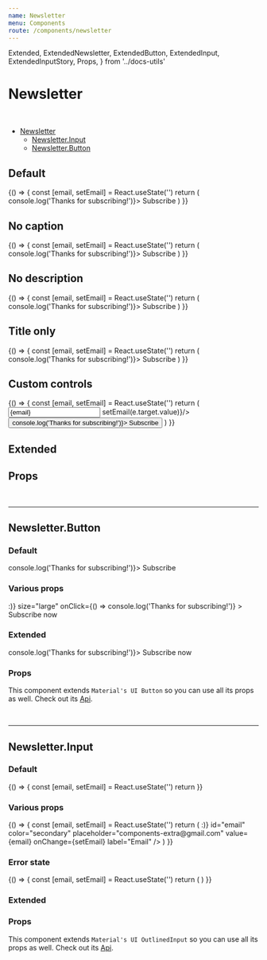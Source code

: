 ```yaml
---
name: Newsletter
menu: Components
route: /components/newsletter
---
```


  Extended,
  ExtendedNewsletter,
  ExtendedButton,
  ExtendedInput,
  ExtendedInputStory,
  Props,
} from '../docs-utils'

# Newsletter

<br/>

- [Newsletter](#)
  - [Newsletter.Input](#newsletterinput)
  - [Newsletter.Button](#newsletterbutton)

## Default

<Playground>
  {() => {
    const [email, setEmail] = React.useState('')
    return (
      <Newsletter
        title='Subscribe to our newsletter'
        description='Get exclusive offers every week!'
        caption="By subscribing, you agree to receive emails from us. Don't worry, we are not spamers :)"
      >
        <Newsletter.Input id="email" placeholder="Email..." value={email} onChange={setEmail} />
        <Newsletter.Button onClick={() => console.log('Thanks for subscribing!')}>
          Subscribe
        </Newsletter.Button>
      </Newsletter>
    )
  }}
</Playground>

## No caption

<Playground>
  {() => {
    const [email, setEmail] = React.useState('')
    return (
      <Newsletter
        title='Subscribe to our newsletter'
        description='Get exclusive offers every week!'
      >
        <Newsletter.Input id="email" placeholder="Email..." value={email} onChange={setEmail} />
        <Newsletter.Button onClick={() => console.log('Thanks for subscribing!')}>
          Subscribe
        </Newsletter.Button>
      </Newsletter>
    )
  }}
</Playground>

## No description

<Playground>
  {() => {
    const [email, setEmail] = React.useState('')
    return (
      <Newsletter
        title='Subscribe to our newsletter'
        caption="By subscribing, you agree to receive emails from us. Don't worry, we are not spamers :)"
      >
        <Newsletter.Input id="email" placeholder="Email..." value={email} onChange={setEmail} />
        <Newsletter.Button onClick={() => console.log('Thanks for subscribing!')}>
          Subscribe
        </Newsletter.Button>
      </Newsletter>
    )
  }}
</Playground>

## Title only

<Playground>
  {() => {
    const [email, setEmail] = React.useState('')
    return (
      <Newsletter
        title='Subscribe to our newsletter'
      >
        <Newsletter.Input id="email" placeholder="Email..." value={email} onChange={setEmail} />
        <Newsletter.Button onClick={() => console.log('Thanks for subscribing!')}>
          Subscribe
        </Newsletter.Button>
      </Newsletter>
    )
  }}
</Playground>

## Custom controls

<Playground>
   {() => {
    const [email, setEmail] = React.useState('')
    return (
      <Newsletter
        title='Subscribe to our newsletter'
        description='Get exclusive offers every week!'
        caption="By subscribing, you agree to receive emails from us. Don't worry, we are not spamers :)"
      >
        <input id="email" placeholder="Email..." type="email" value={email} onChange={e => setEmail(e.target.value)}/>
        <button onClick={() => console.log('Thanks for subscribing!')}>
          Subscribe
        </button>
      </Newsletter>
    )
  }}
</Playground>

## Extended

<Extended name="Newsletter">
  <ExtendedNewsletter />
</Extended>

## Props

<Props of={Newsletter}/>

<br/>
<hr/>

## Newsletter.Button

### Default

<Playground>
  <Newsletter.Button onClick={() => console.log('Thanks for subscribing!')}>
    Subscribe
  </Newsletter.Button>
</Playground>

### Various props

<Playground>
  <Newsletter.Button
    color="secondary"
    endIcon={<span>:)</span>}
    size="large"
    onClick={() => console.log('Thanks for subscribing!')}
  >
    Subscribe now
  </Newsletter.Button>
</Playground>

### Extended

<Extended name="Newsletter.Button">
  <ExtendedButton onClick={() => console.log('Thanks for subscribing!')}>
    Subscribe now
  </ExtendedButton>
</Extended>

### Props

This component extends `Material's UI Button` so you can use all its props as well. Check out its [Api](https://material-ui.com/api/button/).

<Props of={Newsletter.Button} />

<br />
<hr />

## Newsletter.Input

### Default

<Playground>
  {() => {
    const [email, setEmail] = React.useState('')
    return <Newsletter.Input id="email" placeholder="Email..." value={email} onChange={setEmail} />
  }}
</Playground>

### Various props

<Playground>
  {() => {
    const [email, setEmail] = React.useState('')
    return (
      <Newsletter.Input
        endAdornment={<span>:)</span>}
        id="email"
        color="secondary"
        placeholder="components-extra@gmail.com"
        value={email}
        onChange={setEmail}
        label="Email"
      />
    )
  }}
</Playground>

### Error state

<Playground>
  {() => {
    const [email, setEmail] = React.useState('')
    return (
      <Newsletter.Input
        error
        id="email"
        placeholder="components-extra@gmail.com"
        value={email}
        onChange={setEmail}
      />
    )
  }}
</Playground>

### Extended

<Extended name="Newsletter.Input">
  <ExtendedInputStory />
</Extended>

### Props

This component extends `Material's UI OutlinedInput` so you can use all its props as well. Check out its [Api](https://material-ui.com/api/outlined-input/).

<Props of={Newsletter.Input} />

